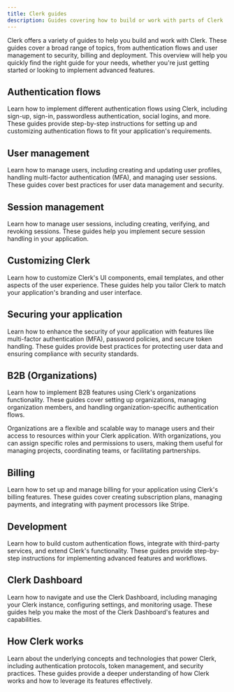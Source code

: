 ```yaml
---
title: Clerk guides
description: Guides covering how to build or work with parts of Clerk
---
```


Clerk offers a variety of guides to help you build and work with Clerk. These guides cover a broad range of topics, from authentication flows and user management to security, billing and deployment. This overview will help you quickly find the right guide for your needs, whether you're just getting started or looking to implement advanced features. 

## Authentication flows

Learn how to implement different authentication flows using Clerk, including sign-up, sign-in, passwordless authentication, social logins, and more. These guides provide step-by-step instructions for setting up and customizing authentication flows to fit your application's requirements.

## User management

Learn how to manage users, including creating and updating user profiles, handling multi-factor authentication (MFA), and managing user sessions. These guides cover best practices for user data management and security.

## Session management

Learn how to manage user sessions, including creating, verifying, and revoking sessions. These guides help you implement secure session handling in your application.

## Customizing Clerk

Learn how to customize Clerk's UI components, email templates, and other aspects of the user experience. These guides help you tailor Clerk to match your application's branding and user interface.

## Securing your application

Learn how to enhance the security of your application with features like multi-factor authentication (MFA), password policies, and secure token handling. These guides provide best practices for protecting user data and ensuring compliance with security standards.

## B2B (Organizations)

Learn how to implement B2B features using Clerk's organizations functionality. These guides cover setting up organizations, managing organization members, and handling organization-specific authentication flows.

Organizations are a flexible and scalable way to manage users and their access to resources within your Clerk application. With organizations, you can assign specific roles and permissions to users, making them useful for managing projects, coordinating teams, or facilitating partnerships.

## Billing

Learn how to set up and manage billing for your application using Clerk's billing features. These guides cover creating subscription plans, managing payments, and integrating with payment processors like Stripe.

## Development

Learn how to build custom authentication flows, integrate with third-party services, and extend Clerk's functionality. These guides provide step-by-step instructions for implementing advanced features and workflows.

## Clerk Dashboard

Learn how to navigate and use the Clerk Dashboard, including managing your Clerk instance, configuring settings, and monitoring usage. These guides help you make the most of the Clerk Dashboard's features and capabilities.

## How Clerk works

Learn about the underlying concepts and technologies that power Clerk, including authentication protocols, token management, and security practices. These guides provide a deeper understanding of how Clerk works and how to leverage its features effectively.

